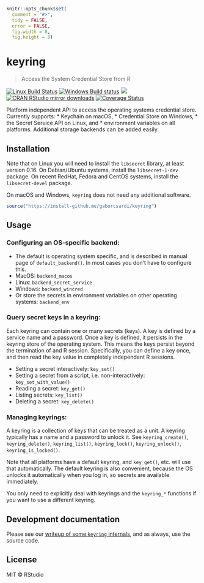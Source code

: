 
```r
knitr::opts_chunk$set(
  comment = "#>",
  tidy = FALSE,
  error = FALSE,
  fig.width = 8,
  fig.height = 8)
```

# keyring

> Access the System Credential Store from R

[![Linux Build Status](https://travis-ci.org/gaborcsardi/keyring.svg?branch=master)](https://travis-ci.org/gaborcsardi/keyring)
[![Windows Build status](https://ci.appveyor.com/api/projects/status/github/gaborcsardi/keyring?svg=true)](https://ci.appveyor.com/project/gaborcsardi/keyring)
[![](https://www.r-pkg.org/badges/version/keyring)](https://www.r-pkg.org/pkg/keyring)
[![CRAN RStudio mirror downloads](https://cranlogs.r-pkg.org/badges/keyring)](https://www.r-pkg.org/pkg/keyring)
[![Coverage Status](https://img.shields.io/codecov/c/github/gaborcsardi/keyring/master.svg)](https://codecov.io/github/gaborcsardi/keyring?branch=master)

Platform independent API to access the operating systems
credential store. Currently supports:
* Keychain on macOS,
* Credential Store on Windows,
* the Secret Service API on Linux, and
* environment variables on all platforms.
Additional storage backends can be added easily.

## Installation

Note that on Linux you will need to install the `libsecret` library, at
least version 0.16. On Debian/Ubuntu systems, install the `libsecret-1-dev`
package. On recent RedHat, Fedora and CentOS systems, install the
`libsecret-devel` package.

On macOS and Windows, `keyring` does not need any additional software.

```r
source("https://install-github.me/gaborcsardi/keyring")
```

## Usage

### Configuring an OS-specific backend:

- The default is operating system specific, and is described in
  manual page of `default_backend()`. In most cases you don't have
  to configure this.
- MacOS: `backend_macos`
- Linux: `backend_secret_service`
- Windows: `backend_wincred`
- Or store the secrets in environment variables on other operating
  systems: `backend_env`

### Query secret keys in a keyring:

Each keyring can contain one or many secrets (keys). A key is defined by
a service name and a password. Once a key is defined, it persists in the
keyring store of the operating system. This means the keys persist beyond
the termination of and R session. Specifically, you can define a key
once, and then read the key value in completely independent R sessions.

- Setting a secret interactively: `key_set()`
- Setting a secret from a script, i.e. non-interactively:
  `key_set_with_value()`
- Reading a secret: `key_get()`
- Listing secrets: `key_list()`
- Deleting a secret: `key_delete()`

### Managing keyrings:

A keyring is a collection of keys that can be treated as a unit.
A keyring typically has a name and a password to unlock it.
See `keyring_create()`, `keyring_delete()`, `keyring_list()`,
`keyring_lock()`, `keyring_unlock()`, `keyring_is_locked()`.

Note that all platforms have a default keyring, and `key_get()`, etc.
will use that automatically. The default keyring is also convenient,
because the OS unlocks it automatically when you log in, so secrets
are available immediately.

You only need to explicitly deal with keyrings and the `keyring_*`
functions if you want to use a different keyring.

## Development documentation

Please see our [writeup of some `keyring` internals](https://github.com/gaborcsardi/keyring/blob/master/inst/development-notes.md),
and as always, use the source code.

## License

MIT © RStudio
